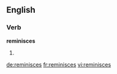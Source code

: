 ==English==

===Verb===
'''reminisces'''

# {{en-third-person singular of|reminisce}}

[[de:reminisces]]
[[fr:reminisces]]
[[vi:reminisces]]